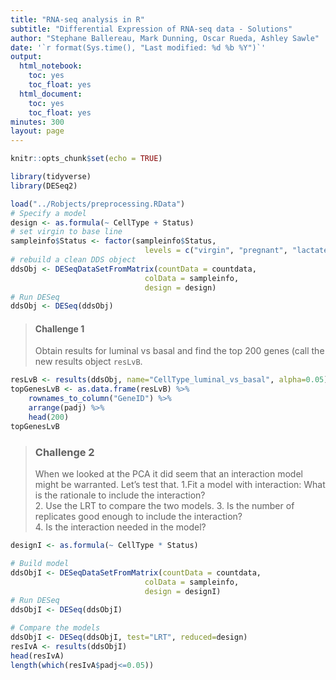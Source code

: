 ```yaml
---
title: "RNA-seq analysis in R"
subtitle: "Differential Expression of RNA-seq data - Solutions"
author: "Stephane Ballereau, Mark Dunning, Oscar Rueda, Ashley Sawle"
date: '`r format(Sys.time(), "Last modified: %d %b %Y")`'
output:
  html_notebook:
    toc: yes
    toc_float: yes
  html_document:
    toc: yes
    toc_float: yes
minutes: 300
layout: page
---
```


```r
knitr::opts_chunk$set(echo = TRUE)
```

```r
library(tidyverse)
library(DESeq2)
```

```r
load("../Robjects/preprocessing.RData")
# Specify a model
design <- as.formula(~ CellType + Status)
# set virgin to base line
sampleinfo$Status <- factor(sampleinfo$Status, 
                              levels = c("virgin", "pregnant", "lactate"))
# rebuild a clean DDS object
ddsObj <- DESeqDataSetFromMatrix(countData = countdata,
                              colData = sampleinfo,
                              design = design)
# Run DESeq
ddsObj <- DESeq(ddsObj)
```


> #### Challenge 1 {.challenge}
> Obtain results for luminal vs basal and find the top 200 genes (call the new
> results object `resLvB`.

```r
resLvB <- results(ddsObj, name="CellType_luminal_vs_basal", alpha=0.05)
topGenesLvB <- as.data.frame(resLvB) %>%
    rownames_to_column("GeneID") %>% 
    arrange(padj) %>%
    head(200)
topGenesLvB
```

> ### Challenge 2 {.challenge}
> When we looked at the PCA it did seem that an interaction model might be
> warranted. Let's test that.
> 1.Fit a model with interaction: What is the rationale to include the 
> interaction?  
> 2. Use the LRT to compare the two models.
> 3. Is the number of replicates good enough to include the interaction?  
> 4. Is the interaction needed in the model?  

```r
designI <- as.formula(~ CellType * Status)

# Build model
ddsObjI <- DESeqDataSetFromMatrix(countData = countdata,
                              colData = sampleinfo,
                              design = designI)
# Run DESeq
ddsObjI <- DESeq(ddsObjI)

# Compare the models
ddsObjI <- DESeq(ddsObjI, test="LRT", reduced=design)
resIvA <- results(ddsObjI)
head(resIvA)
length(which(resIvA$padj<=0.05))
```
